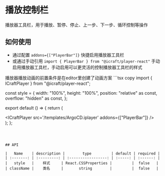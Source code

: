 

# 播放控制栏

播放器工具栏，用于播放、暂停、停止、上一步、下一步、循环控制等操作

## 如何使用

- 通过配置 `addons={["PlayerBar"]}` 快捷启用播放器工具栏
- 或通过手动引用 `import { PlayerBar } from "@icraft/player-react"` 手动启用播放器工具栏，手动启用可以更灵活的控制播放器工具栏的样式

<Callout type="info">
  播放器播放动画的前置条件是在editor里创建了动画方案
</Callout>


<Wrap>
  <PlayerBarDemo />
</Wrap>
```tsx copy
import { ICraftPlayer } from "@icraft/player-react";

const style = {
  width: "100%",
  height: "100%",
  position: "relative" as const,
  overflow: "hidden" as const,
};

export default () => {
  return (
    <div style={style}>
      <ICraftPlayer
        src='/templates/ArgoCD.iplayer'
        addons={["PlayerBar"]}
      />
    </div>
  );
};

```



## API

|   Name    | description |        type         | default | required |
| :-------: | :---------: | :-----------------: | :-----: | :------: |
|   style   |    样式     | React.CSSProperties |         |  false   |
| className |    类名     |       string        |         |  false   |